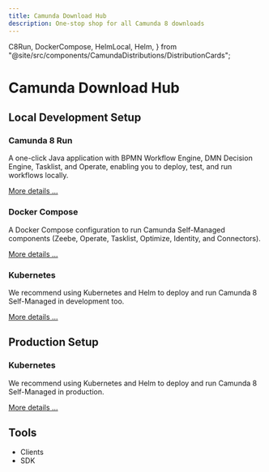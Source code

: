 ```yaml
---
title: Camunda Download Hub
description: One-stop shop for all Camunda 8 downloads
---
```


  C8Run,
  DockerCompose,
  HelmLocal,
  Helm,
} from "@site/src/components/CamundaDistributions/DistributionCards";

# Camunda Download Hub

## Local Development Setup

### Camunda 8 Run

A one-click Java application with BPMN Workflow Engine, DMN Decision Engine, Tasklist, and Operate, enabling you to deploy, test, and run workflows locally.

<C8Run />

[More details ...](../../../docs/self-managed/setup/deploy/local/c8run)

### Docker Compose

A Docker Compose configuration to run Camunda Self-Managed components (Zeebe, Operate, Tasklist, Optimize, Identity, and Connectors).

<DockerCompose />

[More details ...](../../../docs/self-managed/setup/deploy/local/docker-compose)

### Kubernetes

We recommend using Kubernetes and Helm to deploy and run Camunda 8 Self-Managed in development too.

<HelmLocal />

[More details ...](../../../docs/self-managed/setup/deploy/local/local-kubernetes-cluster)

## Production Setup

### Kubernetes

We recommend using Kubernetes and Helm to deploy and run Camunda 8 Self-Managed in production.

<Helm />

[More details ...](../../../docs/self-managed/setup/install)

## Tools

- Clients
- SDK
